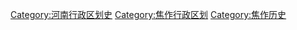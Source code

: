 [[Category:河南行政区划史|Category:河南行政区划史]]
[[Category:焦作行政区划|Category:焦作行政区划]]
[[Category:焦作历史|Category:焦作历史]]
